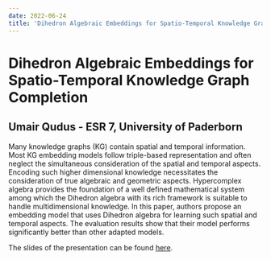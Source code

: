 ---
date: 2022-06-24
title: 'Dihedron Algebraic Embeddings for Spatio-Temporal Knowledge Graph Completion (Research Colloquium presentation by Umair Qudus)'
---

# Dihedron Algebraic Embeddings for Spatio-Temporal Knowledge Graph Completion
## Umair Qudus - ESR 7, University of Paderborn

Many knowledge graphs (KG) contain spatial and temporal information. Most KG embedding models follow triple-based representation and often neglect the simultaneous consideration of the spatial and temporal aspects. Encoding such higher dimensional knowledge necessitates the consideration of true algebraic and geometric aspects. Hypercomplex algebra provides the foundation of a well defined mathematical system among which the Dihedron algebra with its rich framework is suitable to handle multidimensional knowledge. In this paper, authors propose an embedding model that uses Dihedron algebra for learning such spatial and temporal aspects. The evaluation results show that their model performs significantly better than other adapted models.

The slides of the presentation can be found [here](/downloads/2022-06-24_umair-qudus_colloquium_slides.pdf).

